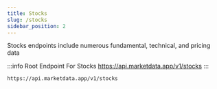 ```yaml
---
title: Stocks
slug: /stocks
sidebar_position: 2
---
```


Stocks endpoints include numerous fundamental, technical, and pricing data

:::info Root Endpoint For Stocks
https://api.marketdata.app/v1/stocks
:::

    https://api.marketdata.app/v1/stocks


<DocCardList items={useCurrentSidebarCategory().items} />
